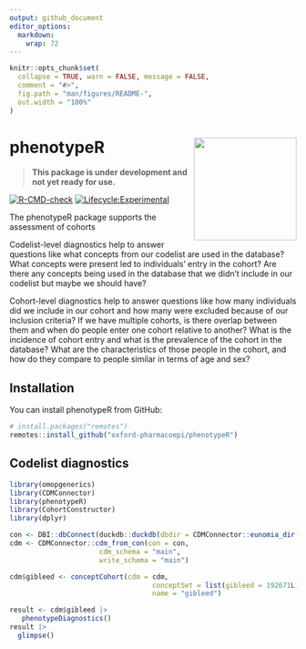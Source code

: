 ```yaml
---
output: github_document
editor_options: 
  markdown: 
    wrap: 72
---
```


<!-- README.md is generated from README.Rmd. Please edit that file -->

```r
knitr::opts_chunk$set(
  collapse = TRUE, warn = FALSE, message = FALSE,
  comment = "#>",
  fig.path = "man/figures/README-",
  out.width = "100%"
)
```

# phenotypeR <img src="man/figures/logo.png" align="right" height="180"/>

<!-- badges: start -->

> **This package is under development and not yet ready for use.**

[![R-CMD-check](https://github.com/oxford-pharmacoepi/phenotypeR/actions/workflows/R-CMD-check.yaml/badge.svg)](https://github.com/oxford-pharmacoepi/phenotypeR/actions/workflows/R-CMD-check.yaml)
[![Lifecycle:Experimental](https://img.shields.io/badge/Lifecycle-Experimental-339999)](https://lifecycle.r-lib.org/articles/stages.html#experimental)

<!-- badges: end -->

The phenotypeR package supports the assessment of cohorts 

Codelist-level diagnostics help to answer questions like what concepts from our codelist are used in the database? What concepts were present led to individuals' entry in the cohort? Are there any concepts being used in the database that we didn't include in our codelist but maybe we should have?

Cohort-level diagnostics help to answer questions like how many individuals did we include in our cohort and how many were excluded because of our inclusion criteria? If we have multiple cohorts, is there overlap between them and when do people enter one cohort relative to another? What is the incidence of cohort entry and what is the prevalence of the cohort in the database? What are the characteristics of those people in the cohort, and how do they compare to people similar in terms of age and sex?

## Installation

You can install phenotypeR from GitHub:

```r
# install.packages("remotes")
remotes::install_github("oxford-pharmacoepi/phenotypeR")
```

## Codelist diagnostics

```r
library(omopgenerics)
library(CDMConnector)
library(phenotypeR)
library(CohortConstructor)
library(dplyr)

con <- DBI::dbConnect(duckdb::duckdb(dbdir = CDMConnector::eunomia_dir()))
cdm <- CDMConnector::cdm_from_con(con = con,
                      cdm_schema = "main",
                      write_schema = "main")

cdm$gibleed <- conceptCohort(cdm = cdm,
                                   conceptSet = list(gibleed = 192671L),
                                   name = "gibleed")

result <- cdm$gibleed |>
   phenotypeDiagnostics()
result |> 
  glimpse()
```


